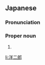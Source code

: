==Japanese==
{{ja-kanjitab|よう|じ|ろう}}

===Pronunciation===
{{ja-pron|ようじろう}}

===Proper noun===
{{ja-pos|proper|ようじろう}}

# {{given name|male|lang=ja|sort=ようじろう}}

[[li:洋二郎]]